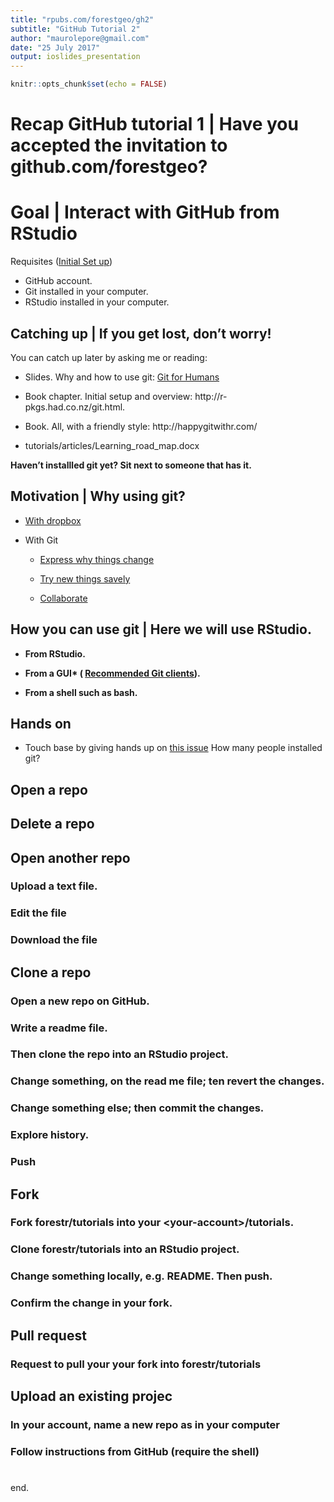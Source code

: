 ```yaml
---
title: "rpubs.com/forestgeo/gh2"
subtitle: "GitHub Tutorial 2"
author: "maurolepore@gmail.com"
date: "25 July 2017"
output: ioslides_presentation
---
```


```r
knitr::opts_chunk$set(echo = FALSE)
```

# Recap GitHub tutorial 1 | Have you accepted the invitation to github.com/forestgeo?

# Goal | Interact with GitHub from RStudio

Requisites ([Initial Set up](https://github.com/forestgeo/learn/issues/31))

- GitHub account.
- Git installed in your computer.
- RStudio installed in your computer.

## Catching up | If you get lost, don't worry!

You can catch up later by asking me or reading:

- Slides. Why and how to use git: [Git for Humans](https://speakerdeck.com/alicebartlett/git-for-humans)
- Book chapter. Initial setup and overview: http://r-pkgs.had.co.nz/git.html. 
- Book. All, with a friendly style: http://happygitwithr.com/

- tutorials/articles/Learning_road_map.docx

__Haven't installled git yet? Sit next to someone that has it.__

## Motivation | Why using git?

- [With dropbox](https://speakerdeck.com/alicebartlett/git-for-humans?slide=22)

- With Git

    - [Express why things change](https://speakerdeck.com/alicebartlett/git-for-humans?slide=36)

    - [Try new things savely](https://speakerdeck.com/alicebartlett/git-for-humans?slide=64)
    
    - [Collaborate](https://speakerdeck.com/alicebartlett/git-for-humans?slide=75)

## How you can use git | Here we will use RStudio.

- **From RStudio.**

- **From a GUI* (
[Recommended Git clients](http://happygitwithr.com/git-client.html#recommended-git-clients)).**

- **From a shell such as bash. **

## Hands on


- Touch base by giving hands up on [this issue](https://github.com/forestgeo/tutorials/issues/1)
How many people installed git?

## Open a repo

## Delete a repo

## Open another repo

### Upload a text file.

### Edit the file

### Download the file

## Clone a repo

### Open a new repo on GitHub.

### Write a readme file.

### Then clone the repo into an RStudio project.


### Change something, on the read me file; ten revert the changes.

### Change something else; then commit the changes.

### Explore history.

### Push 

## Fork

### Fork forestr/tutorials into your \<your-account\>/tutorials.

### Clone forestr/tutorials into an RStudio project.

### Change something locally, e.g. README. Then push.

### Confirm the change in your fork.

## Pull request

### Request to pull your your fork into forestr/tutorials

## Upload an existing projec

### In your account, name a new repo as in your computer

### Follow instructions from GitHub (require the shell)

#

end. 
























